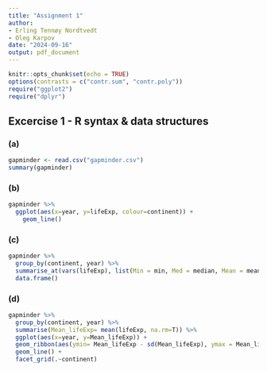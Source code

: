 ```yaml
---
title: "Assignment 1"
author: 
- Erling Tennøy Nordtvedt 
- Oleg Karpov
date: "2024-09-16"
output: pdf_document
---
```


```r
knitr::opts_chunk$set(echo = TRUE)
options(contrasts = c("contr.sum", "contr.poly"))
require("ggplot2")
require("dplyr")
```

## Excercise 1 - R syntax & data structures

### (a)
```r
gapminder <- read.csv("gapminder.csv")
summary(gapminder)
```

### (b)
``` r
gapminder %>%
  ggplot(aes(x=year, y=lifeExp, colour=continent)) +
    geom_line()
```

### (c)
```r
gapminder %>%
  group_by(continent, year) %>%
  summarise_at(vars(lifeExp), list(Min = min, Med = median, Mean = mean, Max = max, Sd = sd)) %>%
  data.frame()
```

### (d)
```r
gapminder %>%
  group_by(continent, year) %>%
  summarise(Mean_lifeExp= mean(lifeExp, na.rm=T)) %>%
  ggplot(aes(x=year, y=Mean_lifeExp)) +
  geom_ribbon(aes(ymin= Mean_lifeExp - sd(Mean_lifeExp), ymax = Mean_lifeExp + sd(Mean_lifeExp)), fill = "grey70") +
  geom_line() +
  facet_grid(.~continent)
```
